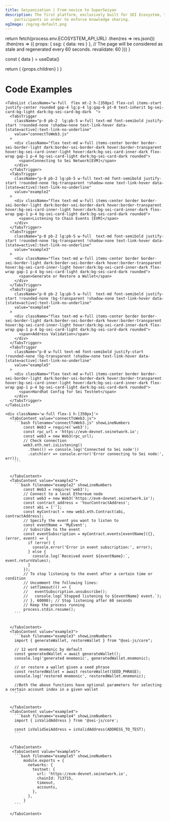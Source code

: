 ```yaml
---
title: Seiyanization | From novice to SuperSeiyan
description: The first platform, exclusively built for SEI Ecosystem, to present collaborative effort of all ecosystem
    participants in order to enforce knowledge sharing.
ogImage: /og/og-default.png
---
```



  return fetch(process.env.ECOSYSTEM_API_URL)
    .then(res => res.json())
    .then(res => ({
      props: {
        ssg: {
          data: res
        }
      },
      // The page will be considered as stale and regenerated every 60 seconds.
      revalidate: 60
    }))
}


  const { data } = useData()

  return (
  <HomePage data={data}>
  {props.children}
  </HomePage>
  )
}

<Page>
 <div className="max-w-screen flex flex-col justify-center gap-4 w-full h-full">
    <h1 className="text-2xl font-semibold">Code Examples</h1>
    <Tabs className="flex flex-col md:flex-row gap-4 items-start h-[300px]" defaultValue="connectToWeb3.js">


    <TabsList className="w-full  flex mt-2 h-[350px] flex-col items-start justify-center rounded gap-4 lg:p-4 lg:gap-6 pt-0 text-inherit bg-sei-card-bg-light dark:bg-sei-card-bg-dark  ">
      <TabsTrigger
        className="p-0 pb-2  lg:pb-5 w-full text-md font-semibold justify-start !rounded-none !shadow-none text-link-hover data-[state=active]:text-link-no-underline"
        value="connectToWeb3.js"
      >
        <div className="flex text-md w-full items-center border border-sei-border-light dark:border-sei-border-dark hover:border-transparent hover:bg-sei-card-inner-light hover:dark:bg-sei-card-inner-dark flex-wrap gap-1 p-4 bg-sei-card-light dark:bg-sei-card-dark rounded">
          <span>Connecting to Sei Network[EVM]</span>
        </div>
      </TabsTrigger>
      <TabsTrigger
        className="p-0 pb-2 lg:pb-5 w-full text-md font-semibold justify-start !rounded-none !bg-transparent !shadow-none text-link-hover data-[state=active]:text-link-no-underline"
        value="example2"
      >
        <div className="flex text-md w-full items-center border border-sei-border-light dark:border-sei-border-dark hover:border-transparent hover:bg-sei-card-inner-light hover:dark:bg-sei-card-inner-dark flex-wrap gap-1 p-4 bg-sei-card-light dark:bg-sei-card-dark rounded">
          <span>Listening to Chain Events [EVM]</span>
        </div>
      </TabsTrigger>
      <TabsTrigger
        className="p-0 pb-2 lg:pb-5 w-full  text-md font-semibold justify-start !rounded-none !bg-transparent !shadow-none text-link-hover data-[state=active]:text-link-no-underline"
        value="example3"
      >
        <div className="flex text-md w-full items-center border border-sei-border-light dark:border-sei-border-dark hover:border-transparent hover:bg-sei-card-inner-light hover:dark:bg-sei-card-inner-dark flex-wrap gap-1 p-4 bg-sei-card-light dark:bg-sei-card-dark rounded">
          <span>Generate or Restore a Wallet</span>
        </div>
      </TabsTrigger>
      <TabsTrigger
        className="p-0 pb-2 lg:pb-5 w-full  text-md font-semibold justify-start !rounded-none !bg-transparent !shadow-none text-link-hover data-[state=active]:text-link-no-underline"
        value="example4"
      >
        <div className="flex text-md w-full items-center border border-sei-border-light dark:border-sei-border-dark hover:border-transparent hover:bg-sei-card-inner-light hover:dark:bg-sei-card-inner-dark flex-wrap gap-1 p-4 bg-sei-card-light dark:bg-sei-card-dark rounded">
          <span>Address Validation</span>
        </div>
      </TabsTrigger>
      <TabsTrigger
        className="p-0 w-full text-md font-semibold justify-start !rounded-none !bg-transparent !shadow-none text-link-hover data-[state=active]:text-link-no-underline"
        value="example5"
      >
        <div className="flex text-md w-full items-center border border-sei-border-light dark:border-sei-border-dark hover:border-transparent hover:bg-sei-card-inner-light hover:dark:bg-sei-card-inner-dark flex-wrap gap-1 p-4 bg-sei-card-light dark:bg-sei-card-dark rounded">
          <span>Hardhat Config for Sei Testnet</span>
        </div>
      </TabsTrigger>
    </TabsList>

    <div className='w-full flex-1 h-[350px]'>
      <TabsContent value="connectToWeb3.js">
        ```bash filename="connectToWeb3.js" showLineNumbers
            const Web3 = require('web3');
            const rpc_url = 'https://evm-devnet.seinetwork.io';
            const web3 = new Web3(rpc_url);
            // Check connection
            web3.eth.net.isListening()
              .then(() => console.log('Connected to Sei node'))
              .catch(err => console.error('Error connecting to Sei node:', err));
        ```

       
      </TabsContent>
      <TabsContent value="example2">
        ```bash filename="example2" showLineNumbers
            const Web3 = require('web3');
            // Connect to a local Ethereum node
            const web3 = new Web3('https://evm-devnet.seinetwork.io');
            const contract_address = 'YourContractAddress';
            const abi = [''];
            const myContract = new web3.eth.Contract(abi, contractAddress);
            // Specify the event you want to listen to
            const eventName = 'MyEvent';
            // Subscribe to the event
            const eventSubscription = myContract.events[eventName]({}, (error, event) => {
              if (error) {
                console.error('Error in event subscription:', error);
              } else {
                console.log(`Received event ${eventName}:`, event.returnValues);
              }
            });
            // To stop listening to the event after a certain time or condition
            // Uncomment the following lines:
            // setTimeout(() => {
            //   eventSubscription.unsubscribe();
            //   console.log(`Stopped listening to ${eventName} event.`);
            // }, 60000); // Stop listening after 60 seconds
            // Keep the process running
            process.stdin.resume();
        ```

        
      </TabsContent>
      <TabsContent value="example3">
        ```bash filename="example3" showLineNumbers
        import { generateWallet, restoreWallet } from "@sei-js/core";

        // 12 word mnemonic by default
        const generatedWallet = await generateWallet();
        console.log('generated mnemonic', generatedWallet.mnemonic);

        // or restore a wallet given a seed phrase
        const restoredWallet = await restoreWallet(SEED_PHRASE);
        console.log('restored mnemonic', restoredWallet.mnemonic);

        //Both the above functions have optional parameters for selecting a certain account index in a given wallet
        ```

        
      </TabsContent>
      <TabsContent value="example4">
        ```bash filename="example4" showLineNumbers
        import { isValidAddress } from '@sei-js/core';

        const isValidSeiAddress = isValidAddress(ADDRESS_TO_TEST);
        ```

        
      </TabsContent>
       <TabsContent value="example5">
        ```bash filename="example5" showLineNumbers
            module.exports = {
              networks: {
                testnet: {
                  url: 'https://evm-devnet.seinetwork.io',
                  chainId: 713715,
                  timeout,
                  accounts,
                },
              },
            }
        ```
       
      </TabsContent>
  </div>
  </Tabs>
</div>
</Page>
